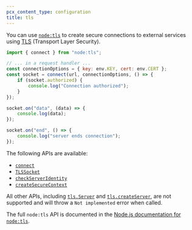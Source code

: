 ```yaml
---
pcx_content_type: configuration
title: tls
---
```



<Render file="nodejs-compat-howto" product="workers" />

You can use [`node:tls`](https://nodejs.org/api/tls.html) to create secure connections to
external services using [TLS](https://developer.mozilla.org/en-US/docs/Web/Security/Transport_Layer_Security) (Transport Layer Security).

```js
import { connect } from "node:tls";

// ... in a request handler ...
const connectionOptions = { key: env.KEY, cert: env.CERT };
const socket = connect(url, connectionOptions, () => {
	if (socket.authorized) {
		console.log("Connection authorized");
	}
});

socket.on("data", (data) => {
	console.log(data);
});

socket.on("end", () => {
	console.log("server ends connection");
});
```

The following APIs are available:

- [`connect`](https://nodejs.org/api/tls.html#tlsconnectoptions-callback)
- [`TLSSocket`](https://nodejs.org/api/tls.html#class-tlstlssocket)
- [`checkServerIdentity`](https://nodejs.org/api/tls.html#tlscheckserveridentityhostname-cert)
- [`createSecureContext`](https://nodejs.org/api/tls.html#tlscreatesecurecontextoptions)

All other APIs, including [`tls.Server`](https://nodejs.org/api/tls.html#class-tlsserver) and [`tls.createServer`](https://nodejs.org/api/tls.html#tlscreateserveroptions-secureconnectionlistener),
are not supported and will throw a `Not implemented` error when called.

The full `node:tls` API is documented in the [Node.js documentation for `node:tls`](https://nodejs.org/api/tls.html).
